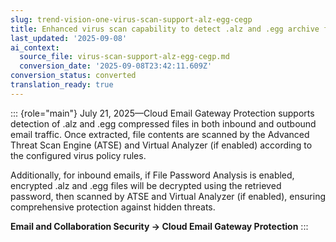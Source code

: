 ```yaml
---
slug: trend-vision-one-virus-scan-support-alz-egg-cegp
title: Enhanced virus scan capability to detect .alz and .egg archive files
last_updated: '2025-09-08'
ai_context:
  source_file: virus-scan-support-alz-egg-cegp.md
  conversion_date: '2025-09-08T23:42:11.609Z'
conversion_status: converted
translation_ready: true
---
```


::: {role="main"}
July 21, 2025—Cloud Email Gateway Protection supports detection of .alz and .egg compressed files in both inbound and outbound email traffic. Once extracted, file contents are scanned by the Advanced Threat Scan Engine (ATSE) and Virtual Analyzer (if enabled) according to the configured virus policy rules.

Additionally, for inbound emails, if File Password Analysis is enabled, encrypted .alz and .egg files will be decrypted using the retrieved password, then scanned by ATSE and Virtual Analyzer (if enabled), ensuring comprehensive protection against hidden threats.

**Email and Collaboration Security → Cloud Email Gateway Protection**
:::
